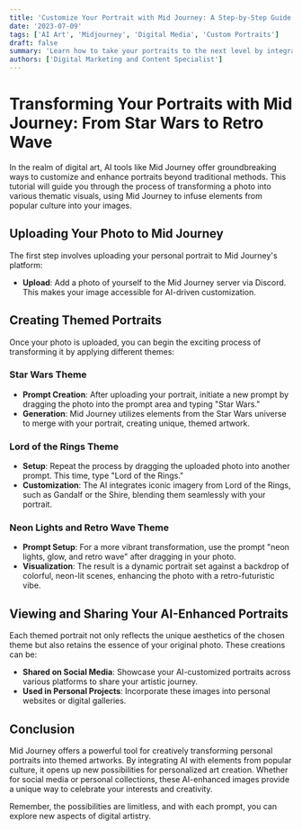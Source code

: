```yaml
---
title: 'Customize Your Portrait with Mid Journey: A Step-by-Step Guide'
date: '2023-07-09'
tags: ['AI Art', 'Midjourney', 'Digital Media', 'Custom Portraits']
draft: false
summary: 'Learn how to take your portraits to the next level by integrating them with themes from popular culture using Mid Journey. Discover the process of transforming a simple photo into themed art.'
authors: ['Digital Marketing and Content Specialist']
---
```


# Transforming Your Portraits with Mid Journey: From Star Wars to Retro Wave

In the realm of digital art, AI tools like Mid Journey offer groundbreaking ways to customize and enhance portraits beyond traditional methods. This tutorial will guide you through the process of transforming a photo into various thematic visuals, using Mid Journey to infuse elements from popular culture into your images.

## Uploading Your Photo to Mid Journey

The first step involves uploading your personal portrait to Mid Journey's platform:

- **Upload**: Add a photo of yourself to the Mid Journey server via Discord. This makes your image accessible for AI-driven customization.

## Creating Themed Portraits

Once your photo is uploaded, you can begin the exciting process of transforming it by applying different themes:

### Star Wars Theme

- **Prompt Creation**: After uploading your portrait, initiate a new prompt by dragging the photo into the prompt area and typing "Star Wars."
- **Generation**: Mid Journey utilizes elements from the Star Wars universe to merge with your portrait, creating unique, themed artwork.

### Lord of the Rings Theme

- **Setup**: Repeat the process by dragging the uploaded photo into another prompt. This time, type "Lord of the Rings."
- **Customization**: The AI integrates iconic imagery from Lord of the Rings, such as Gandalf or the Shire, blending them seamlessly with your portrait.

### Neon Lights and Retro Wave Theme

- **Prompt Setup**: For a more vibrant transformation, use the prompt "neon lights, glow, and retro wave" after dragging in your photo.
- **Visualization**: The result is a dynamic portrait set against a backdrop of colorful, neon-lit scenes, enhancing the photo with a retro-futuristic vibe.

## Viewing and Sharing Your AI-Enhanced Portraits

Each themed portrait not only reflects the unique aesthetics of the chosen theme but also retains the essence of your original photo. These creations can be:

- **Shared on Social Media**: Showcase your AI-customized portraits across various platforms to share your artistic journey.
- **Used in Personal Projects**: Incorporate these images into personal websites or digital galleries.

## Conclusion

Mid Journey offers a powerful tool for creatively transforming personal portraits into themed artworks. By integrating AI with elements from popular culture, it opens up new possibilities for personalized art creation. Whether for social media or personal collections, these AI-enhanced images provide a unique way to celebrate your interests and creativity.

Remember, the possibilities are limitless, and with each prompt, you can explore new aspects of digital artistry.
